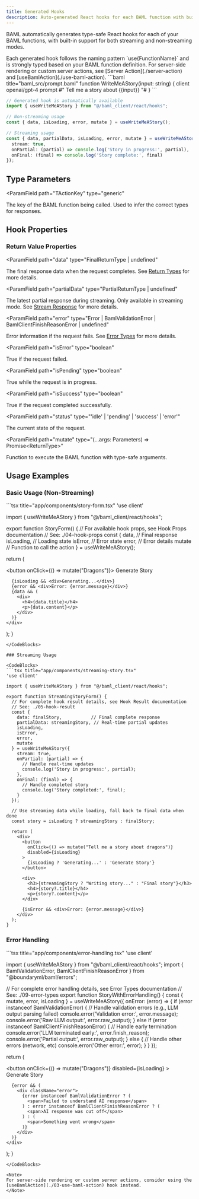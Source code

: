 ```yaml
---
title: Generated Hooks
description: Auto-generated React hooks for each BAML function with built-in streaming support
---
```


BAML automatically generates type-safe React hooks for each of your BAML functions, with built-in support for both streaming and non-streaming modes.

<Warning>
  Each generated hook follows the naming pattern `use{FunctionName}` and is strongly typed based on your BAML function definition. For server-side rendering or custom server actions, see [Server Action](./server-action) and [useBamlAction](./use-baml-action).
</Warning>

<CodeBlocks>
```baml title="baml_src/prompt.baml"
function WriteMeAStory(input: string) {
  client openai/gpt-4
  prompt #"
    Tell me a story about {{input}}
  "#
}
```

```typescript title="Generated Hook Usage"
// Generated hook is automatically available
import { useWriteMeAStory } from "@/baml_client/react/hooks";

// Non-streaming usage
const { data, isLoading, error, mutate } = useWriteMeAStory();

// Streaming usage
const { data, partialData, isLoading, error, mutate } = useWriteMeAStory({
  stream: true,
  onPartial: (partial) => console.log('Story in progress:', partial),
  onFinal: (final) => console.log('Story complete:', final)
});
```
</CodeBlocks>

## Type Parameters

<ParamField
  path="TActionKey"
  type="generic"
>
  The key of the BAML function being called. Used to infer the correct types for responses.
</ParamField>

## Hook Properties

### Return Value Properties

<ParamField
  path="data"
  type="FinalReturnType<TActionKey> | undefined"
>
  The final response data when the request completes. See [Return Types](./return-types) for more details.
</ParamField>

<ParamField
  path="partialData"
  type="PartialReturnType<TActionKey> | undefined"
>
  The latest partial response during streaming. Only available in streaming mode. See [Stream Response](./stream-response) for more details.
</ParamField>

<ParamField
  path="error"
  type="Error | BamlValidationError | BamlClientFinishReasonError | undefined"
>
  Error information if the request fails. See [Error Types](./error-types) for more details.
</ParamField>

<ParamField
  path="isError"
  type="boolean"
>
  True if the request failed.
</ParamField>

<ParamField
  path="isPending"
  type="boolean"
>
  True while the request is in progress.
</ParamField>

<ParamField
  path="isSuccess"
  type="boolean"
>
  True if the request completed successfully.
</ParamField>

<ParamField
  path="status"
  type="'idle' | 'pending' | 'success' | 'error'"
>
  The current state of the request.
</ParamField>

<ParamField
  path="mutate"
  type="(...args: Parameters<TActionKey>) => Promise<ReturnType<TActionKey>>"
>
  Function to execute the BAML function with type-safe arguments.
</ParamField>

## Usage Examples

### Basic Usage (Non-Streaming)

<CodeBlocks>
```tsx title="app/components/story-form.tsx"
'use client'

import { useWriteMeAStory } from "@/baml_client/react/hooks";

export function StoryForm() {
  // For available hook props, see Hook Props documentation
  // See: ./04-hook-props
  const {
    data,          // Final response
    isLoading,     // Loading state
    isError,       // Error state
    error,         // Error details
    mutate        // Function to call the action
  } = useWriteMeAStory();

  return (
    <div>
      <button onClick={() => mutate("Dragons")}>
        Generate Story
      </button>

      {isLoading && <div>Generating...</div>}
      {error && <div>Error: {error.message}</div>}
      {data && (
        <div>
          <h4>{data.title}</h4>
          <p>{data.content}</p>
        </div>
      )}
    </div>
  );
}
```
</CodeBlocks>

### Streaming Usage

<CodeBlocks>
```tsx title="app/components/streaming-story.tsx"
'use client'

import { useWriteMeAStory } from "@/baml_client/react/hooks";

export function StreamingStoryForm() {
  // For complete hook result details, see Hook Result documentation
  // See: ./05-hook-result
  const {
    data: finalStory,           // Final complete response
    partialData: streamingStory, // Real-time partial updates
    isLoading,
    isError,
    error,
    mutate
  } = useWriteMeAStory({
    stream: true,
    onPartial: (partial) => {
      // Handle real-time updates
      console.log('Story in progress:', partial);
    },
    onFinal: (final) => {
      // Handle completed story
      console.log('Story completed:', final);
    }
  });

  // Use streaming data while loading, fall back to final data when done
  const story = isLoading ? streamingStory : finalStory;

  return (
    <div>
      <button
        onClick={() => mutate("Tell me a story about dragons")}
        disabled={isLoading}
      >
        {isLoading ? 'Generating...' : 'Generate Story'}
      </button>

      <div>
        <h3>{streamingStory ? "Writing story..." : "Final story"}</h3>
        <h4>{story?.title}</h4>
        <p>{story?.content}</p>
      </div>

      {isError && <div>Error: {error.message}</div>}
    </div>
  );
}
```
</CodeBlocks>

### Error Handling

<CodeBlocks>
```tsx title="app/components/error-handling.tsx"
'use client'

import { useWriteMeAStory } from "@/baml_client/react/hooks";
import { BamlValidationError, BamlClientFinishReasonError } from "@boundaryml/baml/errors";

// For complete error handling details, see Error Types documentation
// See: ./09-error-types
export function StoryWithErrorHandling() {
  const { mutate, error, isLoading } = useWriteMeAStory({
    onError: (error) => {
      if (error instanceof BamlValidationError) {
        // Handle validation errors (e.g., LLM output parsing failed)
        console.error('Validation error:', error.message);
        console.error('Raw LLM output:', error.raw_output);
      } else if (error instanceof BamlClientFinishReasonError) {
        // Handle early termination
        console.error('LLM terminated early:', error.finish_reason);
        console.error('Partial output:', error.raw_output);
      } else {
        // Handle other errors (network, etc)
        console.error('Other error:', error);
      }
    }
  });

  return (
    <div>
      <button
        onClick={() => mutate("Dragons")}
        disabled={isLoading}
      >
        Generate Story
      </button>

      {error && (
        <div className="error">
          {error instanceof BamlValidationError ? (
            <span>Failed to understand AI response</span>
          ) : error instanceof BamlClientFinishReasonError ? (
            <span>AI response was cut off</span>
          ) : (
            <span>Something went wrong</span>
          )}
        </div>
      )}
    </div>
  );
}
```
</CodeBlocks>

<Note>
For server-side rendering or custom server actions, consider using the [useBamlAction](./03-use-baml-action) hook instead.
</Note>
